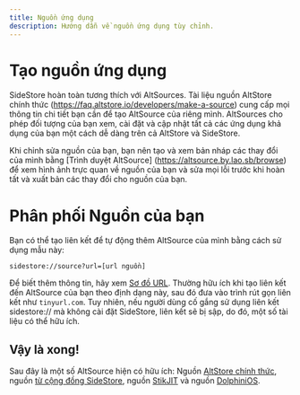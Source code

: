 ```yaml
---
title: Nguồn ứng dụng
description: Hướng dẫn về nguồn ứng dụng tùy chỉnh.
---
```


# Tạo nguồn ứng dụng

SideStore hoàn toàn tương thích với AltSources. Tài liệu nguồn AltStore chính thức (https://faq.altstore.io/developers/make-a-source) cung cấp mọi thông tin chi tiết bạn cần để tạo AltSource của riêng mình. AltSources cho phép đối tượng của bạn xem, cài đặt và cập nhật tất cả các ứng dụng khả dụng của bạn một cách dễ dàng trên cả AltStore và SideStore.

Khi chỉnh sửa nguồn của bạn, bạn nên tạo và xem bản nháp các thay đổi của mình bằng [Trình duyệt AltSource] (https://altsource.by.lao.sb/browse) để xem hình ảnh trực quan về nguồn của bạn và sửa mọi lỗi trước khi hoàn tất và xuất bản các thay đổi cho nguồn của bạn.

# Phân phối Nguồn của bạn

Bạn có thể tạo liên kết để tự động thêm AltSource của mình bằng cách sử dụng mẫu này: 
```
sidestore://source?url=[url nguồn]
```
Để biết thêm thông tin, hãy xem [Sơ đồ URL](/docs/advanced/url-schema). Thường hữu ích khi tạo liên kết đến AltSource của bạn theo định dạng này, sau đó đưa vào trình rút gọn liên kết như ```tinyurl.com```. Tuy nhiên, nếu người dùng cố gắng sử dụng liên kết sidestore:// mà không cài đặt SideStore, liên kết sẽ bị sập, do đó, một số tài liệu có thể hữu ích.

## Vậy là xong!

Sau đây là một số AltSource hiện có hữu ích: Nguồn [AltStore chính thức](https://apps.altstore.io), nguồn [từ cộng đồng SideStore](https://github.com/SideStore/Community-Source), nguồn [StikJIT](https://raw.githubusercontent.com/StephenDev0/StikJIT/refs/heads/main/repo.json) và nguồn [DolphiniOS](https://altstore.oatmealdome.me).
